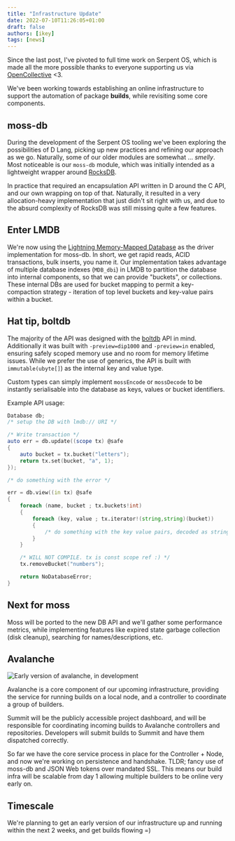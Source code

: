 ```yaml
---
title: "Infrastructure Update"
date: 2022-07-10T11:26:05+01:00
draft: false
authors: [ikey]
tags: [news]
---
```


Since the last post, I've pivoted to full time work on Serpent OS, which is
made all the more possible thanks to everyone supporting us via [OpenCollective](https://opencollective.com/serpent-os) &lt;3.

We've been working towards establishing an online infrastructure to support the automation of package **builds**, while
revisiting some core components.

<more></more>

## moss-db

During the development of the Serpent OS tooling we've been exploring the possibilities of D Lang, picking up new
practices and refining our approach as we go. Naturally, some of our older modules are somewhat ... _smelly_.
Most noticeable is our `moss-db` module, which was initially intended as a lightweight wrapper around [RocksDB](http://rocksdb.org/).

In practice that required an encapsulation API written in D around the C API, and our own wrapping on top of that. Naturally,
it resulted in a very allocation-heavy implementation that just didn't sit right with us, and due to the absurd complexity
of RocksDB was still missing quite a few features.

## Enter LMDB

We're now using the [Lightning Memory-Mapped Database](https://www.symas.com/lmdb) as the driver implementation
for moss-db. In short, we get rapid reads, ACID transactions, bulk inserts, you name it. Our implementation takes
advantage of multiple database indexes (`MDB_dbi`) in LMDB to partition the database into internal components,
so that we can provide "buckets", or collections. These internal DBs are used for bucket mapping to permit a
key-compaction strategy - iteration of top level buckets and key-value pairs within a bucket.

## Hat tip, boltdb

The majority of the API was designed with the [boltdb](https://github.com/boltdb/bolt) API in mind. Additionally
it was built with `-preview=dip1000` and `-preview=in` enabled, ensuring safely scoped memory use and no
room for memory lifetime issues. While we prefer the use of generics, the API is built with `immutable(ubyte[]`)
as the internal key and value type.

Custom types can simply implement `mossEncode` or `mossDecode` to be instantly serialisable into the database
as keys, values or bucket identifiers.

Example API usage:

```d
Database db;
/* setup the DB with lmdb:// URI */

/* Write transaction */
auto err = db.update((scope tx) @safe
{
    auto bucket = tx.bucket("letters");
    return tx.set(bucket, "a", 1);
});

/* do something with the error */

err = db.view((in tx) @safe
{
    foreach (name, bucket ; tx.buckets!int)
    {
        foreach (key, value ; tx.iterator!(string,string)(bucket))
        {
            /* do something with the key value pairs, decoded as strings */
        }
    }

    /* WILL NOT COMPILE. tx is const scope ref :) */
    tx.removeBucket("numbers");

    return NoDatabaseError;
}
```

## Next for moss

Moss will be ported to the new DB API and we'll gather some performance metrics,
while implementing features like expired state garbage collection (disk cleanup),
searching for names/descriptions, etc.

## Avalanche

![Early version of avalanche, in development](./Featured.webp)

Avalanche is a core component of our upcoming infrastructure, providing the
service for running builds on a local node, and a controller to coordinate
a group of builders.

Summit will be the publicly accessible project dashboard, and will be responsible
for coordinating incoming builds to Avalanche controllers and repositories.
Developers will submit builds to Summit and have them dispatched correctly.

So far we have the core service process in place for the Controller + Node,
and now we're working on persistence and handshake. TLDR; fancy use of
moss-db and JSON Web tokens over mandated SSL. This means our build infra
will be scalable from day 1 allowing multiple builders to be online very
early on.

## Timescale

We're planning to get an early version of our infrastructure up and running
within the next 2 weeks, and get builds flowing =)
